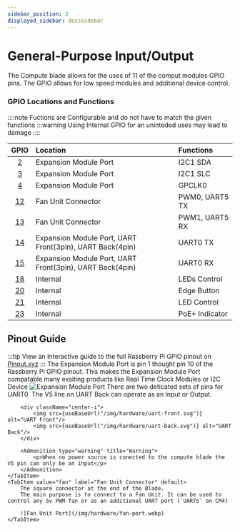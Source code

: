 ```yaml
---
sidebar_position: 3
displayed_sidebar: docsSidebar
---
```



# General-Purpose Input/Output
The Compute blade allows for the uses of 11 of the comput modules GPIO pins.
The GPIO allows for low speed modules and additional device control.

### GPIO Locations and Functions
::::note
Fuctions are Configurable and do not have to match the given functions
    :::warning
    Using Internal GPIO for an uninteded uses may lead to damage
::::

|   GPIO                                        | Location                                                  |  Functions     |
| :-------------------------------------------: | :-------------------------------------------------------- | :------------- |
| [2](https://pinout.xyz/pinout/pin3_gpio2/)    | Expansion Module Port                                     | I2C1 SDA       |
| [3](https://pinout.xyz/pinout/pin5_gpio3/)    | Expansion Module Port                                     | I2C1 SLC       |
| [4](https://pinout.xyz/pinout/pin7_gpio4/)    | Expansion Module Port                                     | GPCLK0         |
| [12](https://pinout.xyz/pinout/pin32_gpio12/) | Fan Unit Connector                                        | PWM0, UART5 TX |
| [13](https://pinout.xyz/pinout/pin32_gpio12/) | Fan Unit Connector                                        | PWM1, UART5 RX |
| [14](https://pinout.xyz/pinout/pin32_gpio12/) | Expansion Module Port, UART Front(3pin), UART Back(4pin)  | UART0 TX       |
| [15](https://pinout.xyz/pinout/pin32_gpio12/) | Expansion Module Port, UART Front(3pin), UART Back(4pin)  | UART0 RX       |
| [18](https://pinout.xyz/pinout/pin12_gpio18/) | Internal                                                  | LEDs Control   |
| [20](https://pinout.xyz/pinout/pin38_gpio20/) | Internal                                                  | Edge Button    |
| [21](https://pinout.xyz/pinout/pin40_gpio21/) | Internal                                                  | LED Control    |
| [23](https://pinout.xyz/pinout/pin16_gpio23/) | Internal                                                  | PoE+ Indicator |

## Pinout Guide
:::tip
View an Interactive guide to the full Rassberry Pi GPIO pinout on [Pinout.xyz](https://pinout.xyz/)
:::
<Tabs groupId='pinout'>
    <TabItem value="Expansion" label="Expansion Module Port" default>
        The Expansion Module Port is pin 1 thought pin 10 of the Rassberry Pi GPIO pinout.
        This makes the Expansion Module Port compatable many exsiting products like Real Time Clock Modules or I2C Device
        ![Expansion Module Port](/img/hardware/expansion-module-port.svg)
    </TabItem>
    <TabItem value="uart" label="UART" default>
        There are two deticated sets of pins for UART0. The V5 line on UART Back can operate as an Input or Output.

        <div className="center-i">
            <img src={useBaseUrl("/img/hardware/uart-front.svg")} alt="UART Front"/>
            <img src={useBaseUrl("/img/hardware/uart-back.svg")} alt="UART Back"/>
        </div>

        <Admonition type="warning" title="Warning">
            <p>When no power source is conected to the compute blade the V5 pin can only be an input</p>
        </Admonition>
    </TabItem>
    <TabItem value="fan" label="Fan Unit Connector" default>
        The square connector at the end of the Blade.
        The main purpose is to connect to a Fan Unit. It can be used to control any 5v PWM fan or as an additional UART port (`UART5` on CM4)

        ![Fan Unit Port](/img/hardware/fan-port.webp)
    </TabItem>
</Tabs>